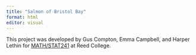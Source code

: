 ```yaml
---
title: "Salmon of Bristol Bay"
format: html
editor: visual
---
```


This project was developed by Gus Compton, Emma Campbell, and Harper Lethin for [MATH/STAT241](https://aallorant.github.io/math241s24/) at Reed College.
